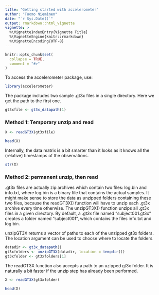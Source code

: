 ```yaml
---
title: "Getting started with accelerometer"
author: "Tuomo Nieminen"
date: "`r Sys.Date()`"
output: rmarkdown::html_vignette
vignette: >
  %\VignetteIndexEntry{Vignette Title}
  %\VignetteEngine{knitr::rmarkdown}
  %\VignetteEncoding{UTF-8}
---
```


```r
knitr::opts_chunk$set(
  collapse = TRUE,
  comment = "#>"
)
```

To access the accelerometer package, use:

```r
library(accelerometer)
```

The package includes two sample .gt3x files in a single directory. Here we get the path to the first one.

```r
gt3xfile <- gt3x_datapath(1)
```


### Method 1: Temporary unzip and read

```r
X <- readGT3X(gt3xfile)
```

```r
head(X)
```

Internally, the data matrix is a bit smarter than it looks as it knows all the (relative) timestamps of the observations.  

```r
str(X)
```


### Method 2: permanent unzip, then read

.gt3x files are actually zip archives which contain two files: log.bin and info.txt, where log.bin is a binary file that contains the actual samples. It might make sense to store the data as unzipped folders containing these two files, because the readGT3X() function will have to unzip each .gt3x archive every time otherwise. The unzipGT3X() function unzips all .gt3x files in a given directory. By default, a .gt3x file named "subject001.gt3x" creates a folder named "subject001", which contains the files info.txt and log.bin. 

unzipGT3X returns a vector of paths to each of the unzipped gt3x folders. The location argument can be used to choose where to locate the folders.

```r
datadir <- gt3x_datapath()
gt3xfolders <- unzipGT3X(datadir, location = tempdir())
gt3xfolder <- gt3xfolders[1]
```

The readGT3X function also accepts a path to an uzipped gt3x folder. It is naturally a bit faster if the unzip step has already been performed.

```r
X <- readGT3X(gt3xfolder)
```

```r
head(X)
```


